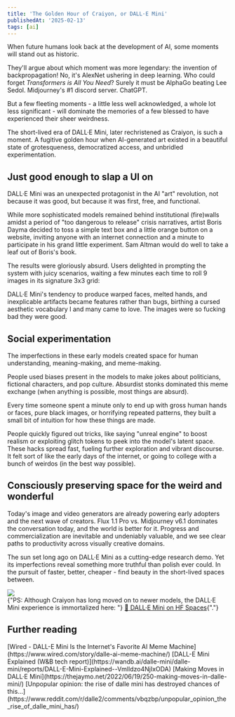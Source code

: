 ```yaml
---
title: 'The Golden Hour of Craiyon, or DALL·E Mini'
publishedAt: '2025-02-13'
tags: [ai]
---
```


When future humans look back at the development of AI, some moments will
stand out as historic.

They'll argue about which moment was more legendary:
the invention of backpropagation! No, it's AlexNet ushering in deep learning.
Who could forget *Transformers is All You Need*? Surely it must be AlphaGo
beating Lee Sedol. Midjourney's #1 discord server. ChatGPT.

But a few fleeting moments - a little less well acknowledged,
a whole lot less significant - will dominate the memories of a few
blessed to have experienced their sheer weirdness.

The short-lived era of DALL·E Mini, later rechristened as Craiyon, is such
a moment. A fugitive golden hour when AI-generated art existed in a beautiful
state of grotesqueness, democratized access, and unbridled experimentation.

<Timeline />

## Just good enough to slap a UI on

DALL·E Mini was an unexpected protagonist in the AI "art" revolution, not
because it was good, but because it was first, free, and functional.

While more sophisticated models remained behind institutional (fire)walls
amidst a period of "too dangerous to release" crisis narratives, artist
Boris Dayma decided to toss a simple text box and a little orange button
on a website, inviting anyone with an internet connection and a minute to
participate in his grand little experiment. Sam Altman would do well to
take a leaf out of Boris's book.

The results were gloriously absurd. Users delighted in prompting the system with
juicy scenarios, waiting a few minutes each time to roll 9 images in its signature
3x3 grid:

<CraiyonExamples />

DALL·E Mini's tendency to produce warped faces, melted hands, and inexplicable artifacts
became features rather than bugs, birthing a cursed aesthetic vocabulary I and many
came to love. The images were so fucking bad they were good.

## Social experimentation

The imperfections in these early models created space for human understanding, meaning-making,
and meme-making.

People used biases present in the models to make jokes about politicians, fictional characters,
and pop culture. Absurdist stonks dominated this meme exchange (when anything is possible, most
things are absurd). 

Every time someone spent a minute only to end up with gross human hands or faces, pure black images,
or horrifying repeated patterns, they built a small bit of intuition for how these things are made.

People quickly figured out tricks, like saying "unreal engine" to boost realism or exploiting glitch
tokens to peek into the model's latent space. These hacks spread fast, fueling further exploration
and vibrant discourse. It felt sort of like the early days of the internet, or going to college with
a bunch of weirdos (in the best way possible).

## Consciously preserving space for the weird and wonderful

Today's image and video generators are already powering early adopters and the next wave of creators.
Flux 1.1 Pro vs. Midjourney v6.1 dominates the conversation today, and the world is better for it.
Progress and commercialization are inevitable and undeniably valuable, and we see clear paths to
productivity across visually creative domains.

The sun set long ago on DALL·E Mini as a cutting-edge research demo. Yet its imperfections reveal
something more truthful than polish ever could. In the pursuit of faster, better, cheaper - find
beauty in the short-lived spaces between.

<div className="flex items-center justify-center">
  <Image src="/duolingo-trail.webp" width={400} height={400} />
</div>

<div className="mt-8 elevated p-4 bg-neutral-800 rounded-lg">
<span className="my-2">
  {"PS: Although Craiyon has long moved on to newer models, the DALL·E Mini experience is immortalized here: "}
  <a href="https://huggingface.co/spaces/dalle-mini/dalle-mini">🤗 DALL·E Mini on HF Spaces</a>{"."}
</span>
</div>

## Further reading

<div className="flex flex-col gap-1">
[Wired - DALL-E Mini Is the Internet's Favorite AI Meme Machine](https://www.wired.com/story/dalle-ai-meme-machine/)
[DALL-E Mini Explained (W&B tech report)](https://wandb.ai/dalle-mini/dalle-mini/reports/DALL-E-Mini-Explained--Vmlldzo4NjIxODA)
[Making Moves in DALL·E Mini](https://thejaymo.net/2022/06/19/250-making-moves-in-dalle-mini/)
[Unpopular opinion: the rise of dalle mini has destroyed chances of this...](https://www.reddit.com/r/dalle2/comments/vbqzbp/unpopular_opinion_the_rise_of_dalle_mini_has/)
</div>